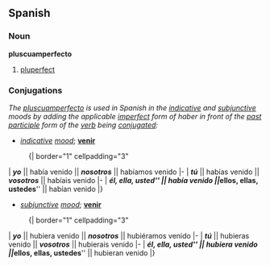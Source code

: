 == Spanish ==
=== Noun ===
'''pluscuamperfecto'''
# [[pluperfect]]

=== Conjugations ===
''The [[pluscuamperfecto]] is used in Spanish in the [[indicative]] and [[subjunctive]] moods by adding the applicable [[imperfect]] form of haber in front of the [[past participle]] form of the [[verb]] being [[conjugated]]:''

*''[[indicative]] [[mood]]''; '''[[venir]]'''
:{| border="1" cellpadding="3"
| '''''yo''''' || había venido || '''''nosotros''''' || habíamos venido 
|-
| '''''tú''''' || habías venido  || '''''vosotros''''' || habíais venido  
|-
| '''''él, ella, usted''''' || había venido || '''''ellos, ellas, ustedes''''' || habían venido  
|}

*''[[subjunctive]] [[mood]]''; '''[[venir]]'''
:{| border="1" cellpadding="3"
| '''''yo''''' || hubiera venido || '''''nosotros''''' || hubiéramos venido
|-
| '''''tú''''' || hubieras venido || '''''vosotros''''' || hubierais venido 
|-
| '''''él, ella, usted''''' || hubiera venido || '''''ellos, ellas, ustedes''''' || hubieran venido
|}
